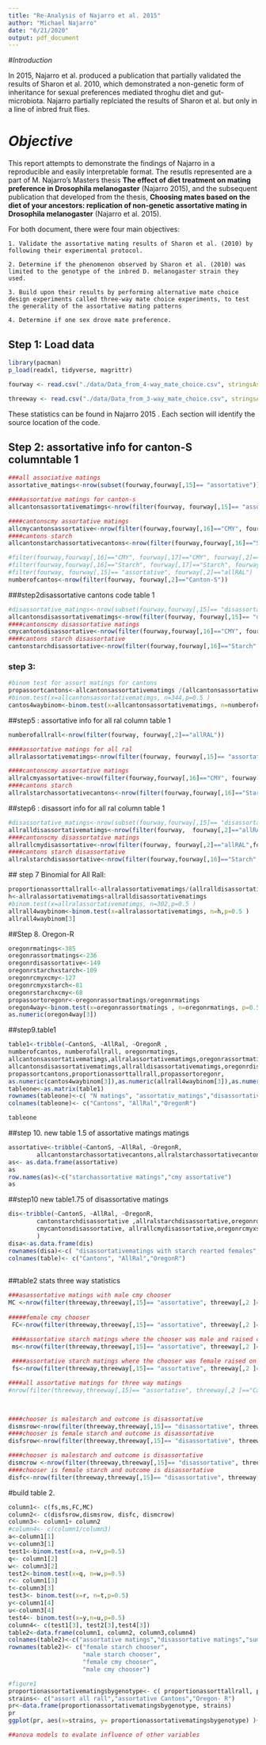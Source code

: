 ```yaml
---
title: "Re-Analysis of Najarro et al. 2015"
author: "Michael Najarro"
date: "6/21/2020"
output: pdf_document
---
```


#*Introduction*

In 2015, Najarro et al. produced a publication that partially validated the results of Sharon et al. 2010, which demonstrated a non-genetic form of inheritance for sexual preferences mediated throghu diet and gut-microbiota. Najarro partially replciated the results of Sharon et al. but only in a line of inbred fruit flies.

# *Objective*

This report attempts to demonstrate the findings of Najarro in a reproducible and easily interpretable format. 
The resutls represented are a part of M. Najarro's Masters thesis **The effect of diet treatment on mating preference in Drosophila melanogaster** (Najarro 2015), and the subsequent publication that developed from the thesis, **Choosing mates based on the diet of your ancestors: replication of non-genetic assortative mating in Drosophila melanogaster** (Najarro et al. 2015).

For both document, there were four main objectives:

    1. Validate the assortative mating results of Sharon et al. (2010) by following their experimental protocol.
    
    2. Determine if the phenomenon observed by Sharon et al. (2010) was limited to the genotype of the inbred D. melanogaster strain they used.
    
    3. Build upon their results by performing alternative mate choice design experiments called three-way mate choice experiments, to test the generality of the assortative mating patterns
    
    4. Determine if one sex drove mate preference.



## Step 1: Load data
```r
library(pacman)
p_load(readxl, tidyverse, magrittr)
```



```r
fourway <- read.csv("./data/Data_from_4-way_mate_choice.csv", stringsAsFactors = FALSE)

threeway <- read.csv("./data/Data_from_3-way_mate_choice.csv", stringsAsFactors = FALSE)
```


These statistics can be found in Najarro 2015  . Each section will identify the source location of the code.



## Step 2: assortative info for canton-S columntable 1
```r

###all associative matings
assortative_matings<-nrow(subset(fourway,fourway[,15]== "assortative"))

####assortative matings for canton-s
allcantonsassortativematimgs<-nrow(filter(fourway, fourway[,15]== "assortative", fourway[,2]=="Canton-S"))

####cantonscmy assortative matings
allcmycantonsassortative<-nrow(filter(fourway,fourway[,16]=="CMY", fourway[,17]=="CMY", fourway[,2]=="Canton-S"))
####cantons starch
allcantonstarchassortativecantons<-nrow(filter(fourway,fourway[,16]=="Starch", fourway[,17]=="Starch", fourway[,2]=="Canton-S"))

#filter(fourway,fourway[,16]=="CMY", fourway[,17]=="CMY", fourway[,2]=="allRAL")
#filter(fourway,fourway[,16]=="Starch", fourway[,17]=="Starch", fourway[,2]=="allRAl")
#filter(fourway, fourway[,15]== "assortative", fourway[,2]=="allRAL")
numberofcantos<-nrow(filter(fourway, fourway[,2]=="Canton-S"))

```

###step2disassortative cantons code table 1
```r
#disassortative_matings<-nrow(subset(fourway,fourway[,15]== "disassortative"))
allcantonsdisassortativematimgs<-nrow(filter(fourway, fourway[,15]== "disassortative", fourway[,2]=="Canton-S"))
####cantonscmy disassortative matings
cmycantonsdisassortative<-nrow(filter(fourway,fourway[,16]=="CMY", fourway[,17]=="Starch", fourway[,2]=="Canton-S"))
####cantons starch disassortative
cantonstarchdisassortative<-nrow(filter(fourway,fourway[,16]=="Starch", fourway[,17]=="CMY", fourway[,2]=="Canton-S"))

```

### step 3:
```r
#binom test for assort matings for cantons 
propassortcantons<-allcantonsassortativematimgs /(allcantonsassortativematimgs+ allcantonsdisassortativematimgs)
#binom.test(x=allcantonsassortativematimgs, n=344,p=0.5 )
cantos4waybinom<-binom.test(x=allcantonsassortativematimgs, n=numberofcantos,p=0.5 )
```
##step5 : assortative info for all ral column table 1
```r
numberofallrall<-nrow(filter(fourway, fourway[,2]=="allRAL"))

####assortative matings for all ral
allralassortativematimgs<-nrow(filter(fourway, fourway[,15]== "assortative", fourway[,2]=="allRAL"))

####cantonscmy assortative matings
allralcmyassortative<-nrow(filter(fourway,fourway[,16]=="CMY", fourway[,17]=="CMY", fourway[,2]=="allRAL"))
####cantons starch
allralstarchassortativecantons<-nrow(filter(fourway,fourway[,16]=="Starch", fourway[,17]=="Starch", fourway[,2]=="allRAL"))
```

##step6 : disassort info for all ral column table 1
```r
#disassortative_matings<-nrow(subset(fourway,fourway[,15]== "disassortative"))
allralldisassortativematimgs<-nrow(filter(fourway,  fourway[,2]=="allRAL", fourway[,15]== "disassortative"))
####cantonscmy disassortative matings
allrallcmydisassortative<-nrow(filter(fourway, fourway[,2]=="allRAL",fourway[,16]=="CMY", fourway[,17]== "Starch" ))
####cantons starch disassortative
allralstarchdisassortative<-nrow(filter(fourway,fourway[,16]=="Starch", fourway[,17]=="CMY", fourway[,2]=="allRAL"))
```
 ## step 7 Binomial for All Rall:
```r

proportionassorttallrall<-allralassortativematimgs/(allralldisassortativematimgs+ allralassortativematimgs)
h<-allralassortativematimgs+allralldisassortativematimgs
#binom.test(x=allralassortativematimgs, n=302,p=0.5 )
allrall4waybinom<-binom.test(x=allralassortativematimgs, n=h,p=0.5 )
allrall4waybinom[3]
```
##Step 8. Oregon-R
```r
oregonrmatings<-385
oregonrassortmatings<-236
oregonrdisassortative<-149
oregonrstarchxstarch<-109
oregonrcmyxcmy<-127
oregonrcmyxstarch<-81
oregonrstarchxcmy<-68
propassortoregonr<-oregonrassortmatings/oregonrmatings
oregon4way<-binom.test(x=oregonrassortmatings , n=oregonrmatings, p=0.5)
as.numeric(oregon4way[3])
```

##step9.table1
```r
table1<-tribble(~CantonS, ~AllRal, ~OregonR ,
numberofcantos, numberofallrall, oregonrmatings,
allcantonsassortativematimgs,allralassortativematimgs,oregonrassortmatings,
allcantonsdisassortativematimgs,allralldisassortativematimgs,oregonrdisassortative,
propassortcantons,proportionassorttallrall,propassortoregonr,
as.numeric(cantos4waybinom[3]),as.numeric(allrall4waybinom[3]),as.numeric(oregon4way[3]))
tableone<-as.matrix(table1)
rownames(tableone)<-c( "N matings", "assortativ_matings","disassortative_matings","proportion assortative matings","pvalues of assortative matings in binomial test.")
colnames(tableone)<- c("Cantons", "AllRal","OregonR")

tableone

```
##step 10. new table 1.5 of assortative matings  matings
```r
assortative<-tribble(~CantonS, ~AllRal, ~OregonR,
        allcantonstarchassortativecantons,allralstarchassortativecantons,oregonrstarchxstarch, allcmycantonsassortative,allralcmyassortative,oregonrcmyxcmy)
as<- as.data.frame(assortative)  
as
row.names(as)<-c("starchassortative matings","cmy assortative")      
as
```

##step10 new table1.75 of disassortative   matings
```r
dis<-tribble(~CantonS, ~AllRal, ~OregonR,
        cantonstarchdisassortative ,allralstarchdisassortative,oregonrdisassortative,
        cmycantonsdisassortative, allrallcmydisassortative,oregonrcmyxstarch,
        )
disa<-as.data.frame(dis)
rownames(disa)<-c( "disassortativematings with starch rearted females", "disassortative matings with a cmy femalereared")
colnames(table)<- c("Cantons", "AllRal","OregonR")
       
```
##table2 stats three way statistics
```r

###asassortative matings with male cmy chooser
MC <-nrow(filter(threeway,threeway[,15]== "assortative", threeway[,2 ]=="Canton s",threeway[,16]=="cmy", threeway[,6]=="MC" ))
 
#####female cmy chooser
 FC<-nrow(filter(threeway,threeway[,15]== "assortative", threeway[,2 ]=="Canton s", threeway[,6]=="FC" ))

 ####assortative starch matings where the chooser was male and raised on starch
 ms<-nrow(filter(threeway,threeway[,15]== "assortative", threeway[,2 ]=="Canton s", threeway[,6]=="MS" ))
 
 ####assortative starch matings where the chooser was female raised on starch
 fs<-nrow(filter(threeway,threeway[,15]== "assortative", threeway[,2 ]=="Canton s", threeway[,6]=="FS" ))

####all assortative matings for three way matings
#nrow(filter(threeway,threeway[,15]== "assortative", threeway[,2 ]=="Canton s",threeway[,16]=="starch" ))

 

####chooser is malestarch and outcome is disassortative
dismsrow<-nrow(filter(threeway,threeway[,15]== "disassortative", threeway[,2 ]=="Canton s",threeway[,6]=="MS"))
####chooser is female starch and outcome is disassortative
disfsrow<-nrow(filter(threeway,threeway[,15]== "disassortative", threeway[,2 ]=="Canton s",threeway[,6]=="FS"  ))

####chooser is malestarch and outcome is disassortative
dismcrow <-nrow(filter(threeway,threeway[,15]== "disassortative", threeway[,2 ]=="Canton s",threeway[,6]=="MC"))
####chooser is female starch and outcome is disassortative
disfc<-nrow(filter(threeway,threeway[,15]== "disassortative", threeway[,2 ]=="Canton s",threeway[,6]=="FC"  ))
```
#build table 2.
```r
column1<- c(fs,ms,FC,MC)
column2<- c(disfsrow,dismsrow, disfc, dismcrow)
column3<- column1+ column2
#column4<- c(column1/column3)
a<-column1[1]
v<-column3[1]
test1<-binom.test(x=a, n=v,p=0.5)
q<- column1[2]
w<- column3[2]
test2<-binom.test(x=q, n=w,p=0.5)
r<- column1[3]
t<-column3[3]
test3<- binom.test(x=r, n=t,p=0.5)
y<-column1[4]
u<-column3[4]
test4<- binom.test(x=y,n=u,p=0.5)
column4<- c(test1[3], test2[3],test4[3])
table2<-data.frame(column1, column2, column3,column4)
colnames(table2)<-c("assortative matings","disassortative matings","sum of assortative and disassortative matings for a row"," binomial test for assortative matings,p value ")
rownames(table2)<- c("female starch chooser",
                     "male starch chooser",
                     "female cmy chooser",
                     "male cmy chooser")
```

```r
#figure1
proportionassortativematingsbygenotype<- c( proportionassorttallrall, propassortcantons, propassortoregonr)
strains<- c("assort all rall","assortative Cantons","Oregon- R")
pr<-data.frame(proportionassortativematingsbygenotype, strains)
pr
ggplot(pr, aes(x=strains, y= proportionassortativematingsbygenotype) )+geom_point()
```
```r
##anova models to evalate influence of other variables

```


